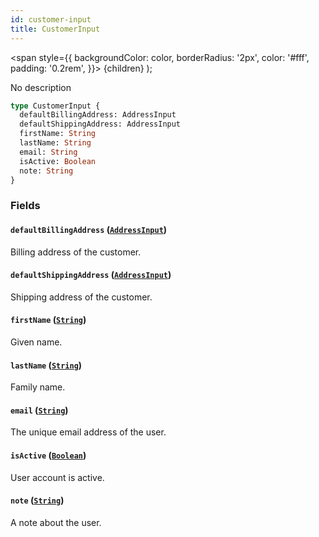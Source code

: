 ```yaml
---
id: customer-input
title: CustomerInput
---
```


<span
style={{
      backgroundColor: color,
      borderRadius: '2px',
      color: '#fff',
      padding: '0.2rem',
    }}>
{children}
</span>
);

No description

```graphql
type CustomerInput {
  defaultBillingAddress: AddressInput
  defaultShippingAddress: AddressInput
  firstName: String
  lastName: String
  email: String
  isActive: Boolean
  note: String
}
```

### Fields

#### `defaultBillingAddress` ([`AddressInput`](/api-reference/inputs/address-input.mdx))

Billing address of the customer.

#### `defaultShippingAddress` ([`AddressInput`](/api-reference/inputs/address-input.mdx))

Shipping address of the customer.

#### `firstName` ([`String`](/api-reference/scalars/string.mdx))

Given name.

#### `lastName` ([`String`](/api-reference/scalars/string.mdx))

Family name.

#### `email` ([`String`](/api-reference/scalars/string.mdx))

The unique email address of the user.

#### `isActive` ([`Boolean`](/api-reference/scalars/boolean.mdx))

User account is active.

#### `note` ([`String`](/api-reference/scalars/string.mdx))

A note about the user.

